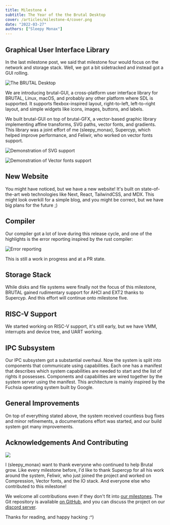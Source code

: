 ```yaml
---
title: Milestone 4
subtitle: The Year of the the Brutal Desktop
cover: /articles/milestone-4/cover.png
date: "2022-03-27"
authors: ["Sleepy Monax"]
---
```


## Graphical User Interface Library

In the last milestone post, we said that milestone four would focus on the network and storage stack. Well, we got a bit sidetracked and instead got a GUI rolling.

![The BRUTAL Desktop](/articles/milestone-4/desktop.png)

We are introducing brutal-GUI, a cross-platform user interface library for BRUTAL, Linux, macOS, and probably any other platform where SDL is supported. It supports flexbox-inspired layout, right-to-left, left-to-right layout, and simple widgets like icons, images, buttons, and labels.

We built brutal-GUI on top of brutal-GFX, a vector-based graphic library implementing affine transforms, SVG paths, vector fonts, and gradients. This library was a joint effort of me (sleepy_monax), Supercyp, which helped improve performance, and Feliwir, who worked on vector fonts support.

![Demonstration of SVG support](/articles/milestone-4/svg-path.png)

![Demonstration of Vector fonts support](/articles/milestone-4/vector-font.png)

## New Website

You might have noticed, but we have a new website! It's built on state-of-the-art web technologies like Next, React, TailwindCSS, and MDX. This might look overkill for a simple blog, and you might be correct, but we have big plans for the future ;)

## Compiler

Our compiler got a lot of love during this release cycle, and one of the highlights is the error reporting inspired by the rust compiler:

![Error reporting](/articles/milestone-4/error-reporting.png)

This is still a work in progress and at a PR state.

## Storage Stack

While disks and file systems were finally not the focus of this milestone, BRUTAL gained rudimentary support for AHCI and EXT2 thanks to Supercyp. And this effort will continue onto milestone five.

## RISC-V Support

We started working on RISC-V support, it's still early, but we have VMM, interrupts and device tree, and UART working.

## IPC Subsystem

Our IPC subsystem got a substantial overhaul. Now the system is split into components that communicate using capabilities. Each one has a manifest that describes which system capabilities are needed to start and the list of rights it possesses. Components and capabilities are wired together by the system server using the manifest. This architecture is mainly inspired by the Fuchsia operating system built by Google.

## General Improvements

On top of everything stated above, the system received countless bug fixes and minor refinements, a documentations effort was started, and our build system got many improvements.

## Acknowledgements And Contributing

![](/articles/milestone-3/thanks.png)

I (sleepy_monax) want to thank everyone who continued to help Brutal grow. Like every milestone before, I'd like to thank Supercyp for all his work around the system, Feliwir, who just joined the project and worked on Compression, Vector fonts, and the IO stack. And everyone else who contributed to this milestone!

We welcome all contributions even if they don't fit into [our milestones](https://github.com/brutal-org/brutal/blob/main/meta/roadmap.md). The Git repository is available [on GitHub](https://github.com/brutal-org/brutal), and you can discuss the project on our [discord server](http://discord.skiftos.org).

Thanks for reading, and happy hacking :^)
